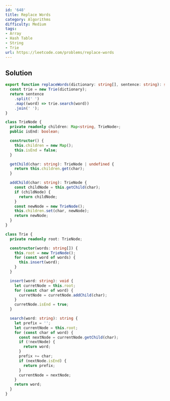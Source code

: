 ```yaml
---
id: '648'
title: Replace Words
category: Algorithms
difficulty: Medium
tags:
- Array
- Hash Table
- String
- Trie
url: https://leetcode.com/problems/replace-words
---
```


## Solution

```typescript filename="solution.ts" copy
export function replaceWords(dictionary: string[], sentence: string): string {
  const trie = new Trie(dictionary);
  return sentence
    .split(' ')
    .map((word) => trie.search(word))
    .join(' ');
}

class TrieNode {
  private readonly children: Map<string, TrieNode>;
  public isEnd: boolean;

  constructor() {
    this.children = new Map();
    this.isEnd = false;
  }

  getChild(char: string): TrieNode | undefined {
    return this.children.get(char);
  }

  addChild(char: string): TrieNode {
    const childNode = this.getChild(char);
    if (childNode) {
      return childNode;
    }
    const newNode = new TrieNode();
    this.children.set(char, newNode);
    return newNode;
  }
}

class Trie {
  private readonly root: TrieNode;

  constructor(words: string[]) {
    this.root = new TrieNode();
    for (const word of words) {
      this.insert(word);
    }
  }

  insert(word: string): void {
    let curretNode = this.root;
    for (const char of word) {
      curretNode = curretNode.addChild(char);
    }
    curretNode.isEnd = true;
  }

  search(word: string): string {
    let prefix = '';
    let currentNode = this.root;
    for (const char of word) {
      const nextNode = currentNode.getChild(char);
      if (!nextNode) {
        return word;
      }
      prefix += char;
      if (nextNode.isEnd) {
        return prefix;
      }
      currentNode = nextNode;
    }
    return word;
  }
}
```


